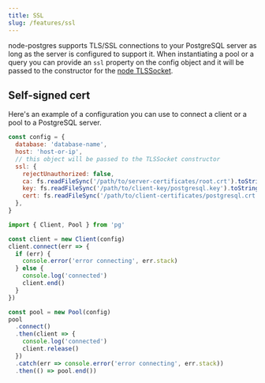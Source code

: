 ```yaml
---
title: SSL
slug: /features/ssl
---
```


node-postgres supports TLS/SSL connections to your PostgreSQL server as long as the server is configured to support it. When instantiating a pool or a query you can provide an `ssl` property on the config object and it will be passed to the constructor for the [node TLSSocket](https://nodejs.org/api/tls.html#tls_class_tls_tlssocket).

## Self-signed cert

Here's an example of a configuration you can use to connect a client or a pool to a PostgreSQL server.

```js
const config = {
  database: 'database-name',
  host: 'host-or-ip',
  // this object will be passed to the TLSSocket constructor
  ssl: {
    rejectUnauthorized: false,
    ca: fs.readFileSync('/path/to/server-certificates/root.crt').toString(),
    key: fs.readFileSync('/path/to/client-key/postgresql.key').toString(),
    cert: fs.readFileSync('/path/to/client-certificates/postgresql.crt').toString(),
  },
}

import { Client, Pool } from 'pg'

const client = new Client(config)
client.connect(err => {
  if (err) {
    console.error('error connecting', err.stack)
  } else {
    console.log('connected')
    client.end()
  }
})

const pool = new Pool(config)
pool
  .connect()
  .then(client => {
    console.log('connected')
    client.release()
  })
  .catch(err => console.error('error connecting', err.stack))
  .then(() => pool.end())
```
